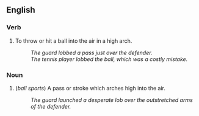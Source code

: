 ==English==

===Verb===
# To throw or hit a ball into the air in a high arch.
#: ''The guard lobbed a pass just over the defender.''
#:''The tennis player lobbed the ball, which was a costly mistake.''

===Noun===
# (''ball sports'') A pass or stroke which arches high into the air.
#: ''The guard launched a desperate lob over the outstretched arms of the defender.''